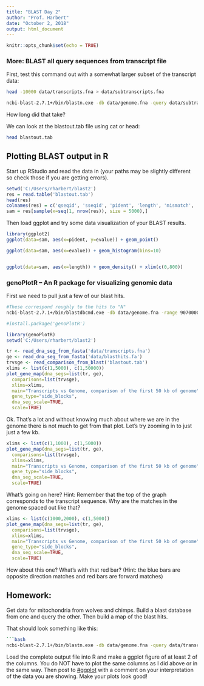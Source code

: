 ```yaml
---
title: "BLAST Day 2"
author: "Prof. Harbert"
date: "October 2, 2018"
output: html_document
---
```


```r
knitr::opts_chunk$set(echo = TRUE)
```

### More: BLAST all query sequences from transcript file

First, test this command out with a somewhat larger subset of the transcript data:

```bash
head -10000 data/transcripts.fna > data/subtranscripts.fna

ncbi-blast-2.7.1+/bin/blastn.exe -db data/genome.fna -query data/subtranscripts.fna -outfmt 6 -max_target_seqs 1 -evalue 1e-100 -ungapped -num_threads 2 -out blastout.tab    


```



How long did that take?

We can look at the blastout.tab file using cat or head:

```bash
head blastout.tab
```

## Plotting BLAST output in R

Start up RStudio and read the data in (your paths may be slightly different so check those if you are getting errors).

```r
setwd('C:/Users/rharbert/blast2')
res = read.table('blastout.tab')
head(res)
colnames(res) = c('qseqid', 'sseqid', 'pident', 'length', 'mismatch', 'gapopen', 'qstart', 'qend', 'sstart', 'send', 'evalue', 'bitscore') 
sam = res[sample(x=seq(1, nrow(res)), size = 5000),]
```

Then load ggplot and try some data visualization of your BLAST results.

```r
library(ggplot2)
ggplot(data=sam, aes(x=pident, y=evalue)) + geom_point()

ggplot(data=sam, aes(x=evalue)) + geom_histogram(bins=10) 


ggplot(data=sam, aes(x=length)) + geom_density() + xlim(c(0,800))


```

### genoPlotR -- An R package for visualizing genomic data

First we need to pull just a few of our blast hits.

```bash
#These correspond roughly to the hits to "N"
ncbi-blast-2.7.1+/bin/blastdbcmd.exe -db data/genome.fna -range 9070000-9090000 -entry all > data/blasthits.fa

```

```r
#install.package('genoPlotR')

library(genoPlotR)
setwd('C:/Users/rharbert/blast2')

tr <- read_dna_seg_from_fasta('data/transcripts.fna')
ge <- read_dna_seg_from_fasta('data/blasthits.fa')
trvsge <- read_comparison_from_blast('blastout.tab')
xlims <- list(c(1,5000), c(1,50000))
plot_gene_map(dna_segs=list(tr, ge),
  comparisons=list(trvsge),
  xlims=xlims,
  main="Transcripts vs Genome, comparison of the first 50 kb of genome",
  gene_type="side_blocks",
  dna_seg_scale=TRUE, 
  scale=TRUE)

```

Ok. That's a lot and without knowing much about where we are in the genome there is not much to get from that plot. Let's try zooming in to just just a few kb.

```r
xlims <- list(c(1,1000), c(1,5000))
plot_gene_map(dna_segs=list(tr, ge),
  comparisons=list(trvsge),
  xlims=xlims,
  main="Transcripts vs Genome, comparison of the first 50 kb of genome",
  gene_type="side_blocks",
  dna_seg_scale=TRUE, 
  scale=TRUE)
```

What's going on here? Hint: Remember that the top of the graph corresponds to the transcript sequence. Why are the matches in the genome spaced out like that?

```r
xlims <- list(c(1000,2000), c(1,5000))
plot_gene_map(dna_segs=list(tr, ge),
  comparisons=list(trvsge),
  xlims=xlims,
  main="Transcripts vs Genome, comparison of the first 50 kb of genome",
  gene_type="side_blocks",
  dna_seg_scale=TRUE, 
  scale=TRUE)
```

How about this one? What's with that red bar? (Hint: the blue bars are opposite direction matches and red bars are forward matches)

## Homework:

Get data for mitochondria from wolves and chimps. Build a blast database from one and query the other. Then build a map of the blast hits.

That should look something like this:

```bash


```bash

ncbi-blast-2.7.1+/bin/blastn.exe -db data/genome.fna -query data/transcripts.fna -outfmt 6 -max_target_seqs 1 -evalue 1e-100 -ungapped -num_threads 2 -out blastout.tab    


```

Load the complete output file into R and make a ggplot figure of at least 2 of the columns. You do NOT have to plot the same columns as I did above or in the same way. Then post to [#ggplot](https://bio200-bioinformatics.slack.com/messages/CCY83KSS2) with a comment on your interpretation of the data you are showing. Make your plots look good!
